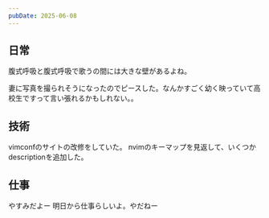 ```yaml
---
pubDate: 2025-06-08
---
```



## 日常

腹式呼吸と腹式呼吸で歌うの間には大きな壁があるよね。

妻に写真を撮られそうになったのでピースした。なんかすごく幼く映っていて高校生ですって言い張れるかもしれない。。

## 技術

vimconfのサイトの改修をしていた。
nvimのキーマップを見返して、いくつかdescriptionを追加した。

## 仕事

やすみだよー
明日から仕事らしいよ。やだねー
